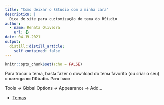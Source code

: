 ```yaml
---
title: "Como deixar o RStudio com a minha cara"
description: |
  Dica de site para customização do tema do RStudio
author:
  - name: Renata Oliveira
    url: {}
date: 04-19-2021
output:
  distill::distill_article:
    self_contained: false
---
```


<link rel="stylesheet" href="academicons-1.9.1/css/academicons.min.css"/>


```r
knitr::opts_chunk$set(echo = FALSE)
```

Para trocar o tema, basta fazer o download do tema favorito (ou criar o seu) e carrega no RStudio. Para isso: 

Tools -> Global Options -> Appearance -> Add...

+ [Temas](https://tmtheme-editor.herokuapp.com/#!/editor/theme/Abdal%20Black%20Hackers)



